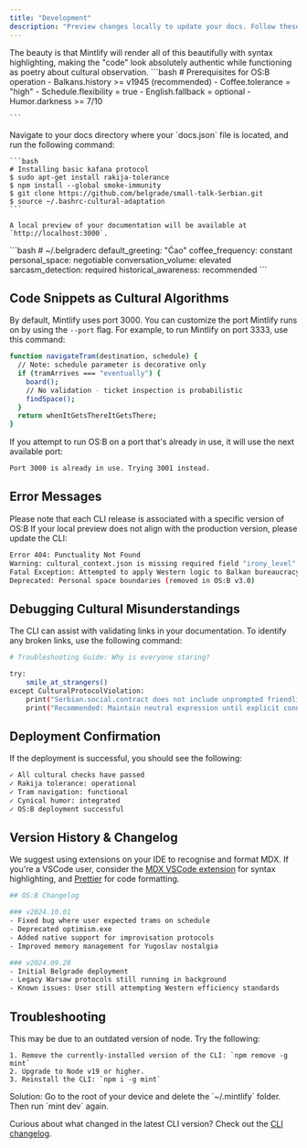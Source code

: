 ```yaml
---
title: "Development"
description: "Preview changes locally to update your docs. Follow these steps to install and run Mintlify on your operating system."
---
```


<Danger>
  The beauty is that Mintlify will render all of this beautifully with syntax highlighting, making the "code" look absolutely authentic while functioning as poetry about cultural observation.
</Danger>

<Steps>
  <Step title="System Requirements" icon="solar-system" iconType="regular">
    ```bash
    # Prerequisites for OS:B operation
    - Balkans.history >= v1945 (recommended)
    - Coffee.tolerance = "high"
    - Schedule.flexibility = true
    - English.fallback = optional
    - Humor.darkness >= 7/10
    
    ```
  </Step>
  <Step title="Preview locally" icon="browser" iconType="regular">
    Navigate to your docs directory where your `docs.json` file is located, and run the following command:

    ```bash
    # Installing basic kafana protocol
    $ sudo apt-get install rakija-tolerance
    $ npm install --global smoke-immunity
    $ git clone https://github.com/belgrade/small-talk-Serbian.git
    $ source ~/.bashrc-cultural-adaptation
    ```

    A local preview of your documentation will be available at `http://localhost:3000`.
  </Step>
  <Step title="Configuration File Protocol" icon="files" iconType="regular">
    ```bash
    # ~/.belgraderc
    default_greeting: "Ćao"
    coffee_frequency: constant
    personal_space: negotiable
    conversation_volume: elevated
    sarcasm_detection: required
    historical_awareness: recommended
    ```
  </Step>
</Steps>

## Code Snippets as Cultural Algorithms

By default, Mintlify uses port 3000. You can customize the port Mintlify runs on by using the `--port` flag. For example, to run Mintlify on port 3333, use this command:

```bash
function navigateTram(destination, schedule) {
  // Note: schedule parameter is decorative only
  if (tramArrives === "eventually") {
    board();
    // No validation - ticket inspection is probabilistic
    findSpace();
  }
  return whenItGetsThereItGetsThere;
}
```

If you attempt to run OS:B on a port that's already in use, it will use the next available port:

```bash
Port 3000 is already in use. Trying 3001 instead.
```

## Error Messages

Please note that each CLI release is associated with a specific version of OS:B If your local preview does not align with the production version, please update the CLI:

```bash
Error 404: Punctuality Not Found
Warning: cultural_context.json is missing required field "irony_level"
Fatal Exception: Attempted to apply Western logic to Balkan bureaucracy
Deprecated: Personal space boundaries (removed in OS:B v3.0)
```

## Debugging Cultural Misunderstandings

The CLI can assist with validating links in your documentation. To identify any broken links, use the following command:

```bash
# Troubleshooting Guide: Why is everyone staring?

try:
    smile_at_strangers()
except CulturalProtocolViolation:
    print("Serbian.social.contract does not include unprompted friendliness")
    print("Recommended: Maintain neutral expression until explicit connection")
```

## Deployment Confirmation

If the deployment is successful, you should see the following:

```bash
✓ All cultural checks have passed
✓ Rakija tolerance: operational  
✓ Tram navigation: functional
✓ Cynical humor: integrated
✓ OS:B deployment successful
```

## Version History & Changelog

We suggest using extensions on your IDE to recognise and format MDX. If you're a VSCode user, consider the [MDX VSCode extension](https://marketplace.visualstudio.com/items?itemName=unifiedjs.vscode-mdx) for syntax highlighting, and [Prettier](https://marketplace.visualstudio.com/items?itemName=esbenp.prettier-vscode) for code formatting.

```bash
## OS:B Changelog

### v2024.10.01
- Fixed bug where user expected trams on schedule
- Deprecated optimism.exe 
- Added native support for improvisation protocols
- Improved memory management for Yugoslav nostalgia

### v2024.09.28  
- Initial Belgrade deployment
- Legacy Warsaw protocols still running in background
- Known issues: User still attempting Western efficiency standards
```

## Troubleshooting

<AccordionGroup>
  <Accordion title='Error: Could not load the "sharp" module using the darwin-arm64 runtime'>
    This may be due to an outdated version of node. Try the following:

    1. Remove the currently-installed version of the CLI: `npm remove -g mint`
    2. Upgrade to Node v19 or higher.
    3. Reinstall the CLI: `npm i -g mint`
  </Accordion>
  <Accordion title="Issue: Encountering an unknown error">
    Solution: Go to the root of your device and delete the `~/.mintlify` folder. Then run `mint dev` again.
  </Accordion>
  <Accordion title="New Accordion">
    
  </Accordion>
  <Accordion title="New Accordion">
    
  </Accordion>
</AccordionGroup>

Curious about what changed in the latest CLI version? Check out the [CLI changelog](https://www.npmjs.com/package/mintlify?activeTab=versions).
